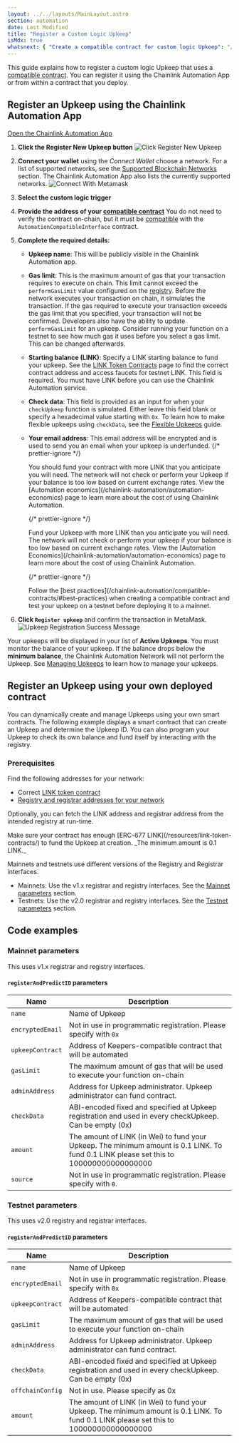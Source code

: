 ```yaml
---
layout: ../../layouts/MainLayout.astro
section: automation
date: Last Modified
title: "Register a Custom Logic Upkeep"
isMdx: true
whatsnext: { "Create a compatible contract for custom logic Upkeep": "/chainlink-automation/compatible-contracts/" }
---
```



This guide explains how to register a custom logic Upkeep that uses a [compatible contract](/chainlink-automation/compatible-contracts). You can register it using the Chainlink Automation App or from within a contract that you deploy.

## Register an Upkeep using the Chainlink Automation App

<div class="remix-callout">
  <a href="https://automation.chain.link">Open the Chainlink Automation App</a>
</div>

1. **Click the Register New Upkeep button**
   ![Click Register New Upkeep](/images/contract-devs/automation/auto-ui-home.png)

1. **Connect your wallet** using the _Connect Wallet_ choose a network. For a list of supported networks, see the [Supported Blockchain Networks](/chainlink-automation/supported-networks) section. The Chainlink Automation App also lists the currently supported networks.
   ![Connect With Metamask](/images/contract-devs/automation/auto-ui-wallet.png)

1. **Select the custom logic trigger**

1. **Provide the address of your [compatible contract](/chainlink-automation/compatible-contracts)** You do not need to verify the contract on-chain, but it must be [compatible](/chainlink-automation/compatible-contracts/) with the `AutomationCompatibleInterface` contract.

1. **Complete the required details:**

   - **Upkeep name**: This will be publicly visible in the Chainlink Automation app.
   - **Gas limit**: This is the maximum amount of gas that your transaction requires to execute on chain. This limit cannot exceed the `performGasLimit` value configured on the [registry](/chainlink-automation/supported-networks/#configurations). Before the network executes your transaction on chain, it simulates the transaction. If the gas required to execute your transaction exceeds the gas limit that you specified, your transaction will not be confirmed. Developers also have the ability to update `performGasLimit` for an upkeep. Consider running your function on a testnet to see how much gas it uses before you select a gas limit. This can be changed afterwards.
   - **Starting balance (LINK)**: Specify a LINK starting balance to fund your upkeep. See the [LINK Token Contracts](/resources/link-token-contracts/) page to find the correct contract address and access faucets for testnet LINK. This field is required. You must have LINK before you can use the Chainlink Automation service.
   - **Check data**: This field is provided as an input for when your `checkUpkeep` function is simulated. Either leave this field blank or specify a hexadecimal value starting with `0x`. To learn how to make flexible upkeeps using `checkData`, see the [Flexible Upkeeps](/chainlink-automation/flexible-upkeeps) guide.
   - **Your email address**: This email address will be encrypted and is used to send you an email when your upkeep is underfunded.
     {/* prettier-ignore */}

     <Aside type="tip" title="Funding Upkeep">
       You should fund your contract with more LINK that you anticipate you will need. The network will not check or
       perform your Upkeep if your balance is too low based on current exchange rates. View the [Automation
       economics](/chainlink-automation/automation-economics) page to learn more about the cost of using Chainlink
       Automation.
     </Aside>

     {/* prettier-ignore */}

     <Aside type="tip" title="ERC677 Link">
       Fund your Upkeep with more LINK than you anticipate you will need. The network will not check or perform your
       upkeep if your balance is too low based on current exchange rates. View the [Automation
       Economics](/chainlink-automation/automation-economics) page to learn more about the cost of using Chainlink
       Automation.
     </Aside>

     {/* prettier-ignore */}

     <Aside type="tip" title="Testing and best practices">
       Follow the [best practices](/chainlink-automation/compatible-contracts/#best-practices) when creating a
       compatible contract and test your upkeep on a testnet before deploying it to a mainnet.
     </Aside>

1. **Click `Register upkeep`** and confirm the transaction in MetaMask.
   ![Upkeep Registration Success Message](/images/contract-devs/automation/automation-registration-submitted.png)

Your upkeeps will be displayed in your list of **Active Upkeeps**. You must monitor the balance of your upkeep. If the balance drops below the **minimum balance**, the Chainlink Automation Network will not perform the Upkeep. See [Managing Upkeeps](/chainlink-automation/manage-upkeeps) to learn how to manage your upkeeps.

## Register an Upkeep using your own deployed contract

You can dynamically create and manage Upkeeps using your own smart contracts. The following example displays a smart contract that can create an Upkeep and determine the Upkeep ID. You can also program your Upkeep to check its own balance and fund itself by interacting with the registry.

### Prerequisites

Find the following addresses for your network:

- Correct [LINK token contract](/resources/link-token-contracts/)
- [Registry and registrar addresses for your network](/chainlink-automation/supported-networks/#configurations)

Optionally, you can fetch the LINK address and registrar address from the intended registry at run-time.

<Aside type="note" title="Fund your contract">
  Make sure your contract has enough [ERC-677 LINK](/resources/link-token-contracts/) to fund the Upkeep at creation.
  _The minimum amount is 0.1 LINK._
</Aside>

Mainnets and testnets use different versions of the Registry and Registrar interfaces.

- Mainnets: Use the v1.x registrar and registry interfaces. See the [Mainnet parameters](#mainnet-parameters) section.
- Testnets: Use the v2.0 registrar and registry interfaces. See the [Testnet parameters](#testnet-parameters) section.

## Code examples

### Mainnet parameters

This uses v1.x registrar and registry interfaces.

<CodeSample src="samples/Automation/UpkeepIDConsumerExamplev1.sol" />

#### `registerAndPredictID` parameters

| Name             | Description                                                                                                                             |
| ---------------- | --------------------------------------------------------------------------------------------------------------------------------------- |
| `name`           | Name of Upkeep                                                                                                                          |
| `encryptedEmail` | Not in use in programmatic registration. Please specify with `0x`                                                                       |
| `upkeepContract` | Address of Keepers-compatible contract that will be automated                                                                           |
| `gasLimit`       | The maximum amount of gas that will be used to execute your function on-chain                                                           |
| `adminAddress`   | Address for Upkeep administrator. Upkeep administrator can fund contract.                                                               |
| `checkData`      | ABI-encoded fixed and specified at Upkeep registration and used in every checkUpkeep. Can be empty (0x)                                 |
| `amount`         | The amount of LINK (in Wei) to fund your Upkeep. The minimum amount is 0.1 LINK. To fund 0.1 LINK please set this to 100000000000000000 |
| `source`         | Not in use in programmatic registration. Please specify with `0`.                                                                       |

### Testnet parameters

This uses v2.0 registry and registrar interfaces.

<CodeSample src="samples/Automation/UpkeepIDConsumerExample.sol" />

#### `registerAndPredictID` parameters

| Name             | Description                                                                                                                             |
| ---------------- | --------------------------------------------------------------------------------------------------------------------------------------- |
| `name`           | Name of Upkeep                                                                                                                          |
| `encryptedEmail` | Not in use in programmatic registration. Please specify with `0x`                                                                       |
| `upkeepContract` | Address of Keepers-compatible contract that will be automated                                                                           |
| `gasLimit`       | The maximum amount of gas that will be used to execute your function on-chain                                                           |
| `adminAddress`   | Address for Upkeep administrator. Upkeep administrator can fund contract.                                                               |
| `checkData`      | ABI-encoded fixed and specified at Upkeep registration and used in every checkUpkeep. Can be empty (0x)                                 |
| `offchainConfig` | Not in use. Please specify as 0x                                                                                                        |
| `amount`         | The amount of LINK (in Wei) to fund your Upkeep. The minimum amount is 0.1 LINK. To fund 0.1 LINK please set this to 100000000000000000 |
